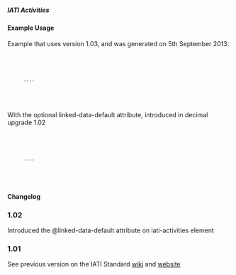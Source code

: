 ===== IATI Activities ===== 
{{for revison 1.02}}
==== Example Usage ====
Example that uses version 1.03, and was generated on 5th September 2013:
<code xml>
    <iati-activities version="1.03" generated-datetime="2013-09-05T00:00:00">
       ....
    </iati-activities>
</code>

With the optional linked-data-default attribute, introduced in decimal upgrade 1.02
<code xml>
    <iati-activities version="1.02" generated-datetime="2013-09-05T00:00:00" linked-data-default="">
       ....
    </iati-activities>
</code>


==== Changelog ====
===1.02===
Introduced the @linked-data-default attribute on iati-activities element
===1.01===
See previous version on the IATI Standard [[http://wiki.iatistandard.org/standard/documentation/1.0/iati-activities | wiki]] and [[http://iatistandard.org/101/activities-standard/container-elements/file-header/ | website]]